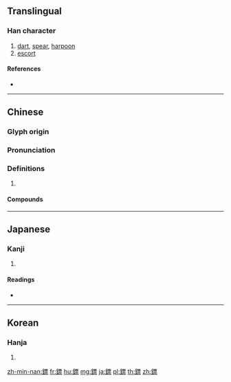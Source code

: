 {{character info/new}}
{{also|镖}}
==Translingual==

===Han character===
{{Han char|rn=167|rad=金|as=11|sn=19|four=81191|canj=CMWF}}

# [[dart]], [[spear]], [[harpoon]]
# [[escort]]

====References====
* {{Han ref|kx=1320.110|dkj=40813|dj=1820.060|hdz=64247.070|uh=93E2|ud=37858|bh=C3F0|bd=50160}}

----

==Chinese==
{{zh-forms|s=镖}}

===Glyph origin===
{{Han etym}}

===Pronunciation===
{{zh-pron
|m=biāo
|c=biu1
|mn=pio
|mc=y
|oc=y
|cat=
}}

===Definitions===
{{zh-hanzi}}

# {{rfdef|zh}}

====Compounds====
{{zh-der|中鏢|保鏢|走鏢|鏢客|鏢局|鏢師|鏢旗|飛鏢}}

----

==Japanese==

===Kanji===
{{ja-kanji|grade=|rs=金11}}

# {{defn|lang=ja|sort=金11}}

====Readings====
* {{ja-readings|on=[[ひょう]] (hyō)|kun=[[こじり]] (kojiri)|nanori=}}

----

==Korean==

===Hanja===
{{ko-hanja|hangeul=표|eumhun=|rv=pyo|mr=p'yo|y=phyo}}

# {{defn|lang=ko|sort=金11}}

[[zh-min-nan:鏢]]
[[fr:鏢]]
[[hu:鏢]]
[[mg:鏢]]
[[ja:鏢]]
[[pl:鏢]]
[[th:鏢]]
[[zh:鏢]]